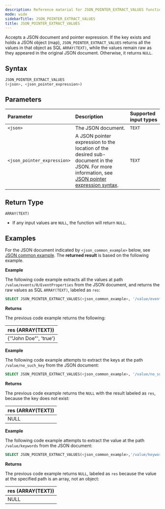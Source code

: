 ```yaml
---
description: Reference material for JSON_POINTER_EXTRACT_VALUES function
mode: wide
sidebarTitle: JSON_POINTER_EXTRACT_VALUES
title: JSON_POINTER_EXTRACT_VALUES
---
```



Accepts a JSON document and pointer expression. If the key exists and holds a JSON object (map),
`JSON_POINTER_EXTRACT_VALUES` returns all the values in that object as SQL `ARRAY(TEXT)`, while the values remain raw as
they appeared in the original JSON document.
Otherwise, it returns `NULL`.

## Syntax

```sql
JSON_POINTER_EXTRACT_VALUES
(<json>, <json_pointer_expression>)
```

## Parameters

| Parameter                   | Description                                                                                                                                                                               | Supported input types |
|:----------------------------|:------------------------------------------------------------------------------------------------------------------------------------------------------------------------------------------|:----------------------|
| `<json>`                    | The JSON document.                                                                                                                                                                        | `TEXT`                |
| `<json_pointer_expression>` | A JSON pointer expression to the location of the desired sub-document in the JSON. For more information, see [JSON pointer expression syntax](/functions-reference/JSON#json-pointer-expression-syntax). | `TEXT`                |

## Return Type

`ARRAY(TEXT)`

* If any input values are `NULL`, the function will return `NULL`.

## Examples

For the JSON document indicated by `<json_common_example>` below,
see [JSON common example](/functions-reference/JSON#json-common-example). The **returned result** is based on the following example.

**Example**

The following code example extracts all the values at path `/value/events/0/EventProperties` from the JSON document, and
returns the raw values as SQL `ARRAY(TEXT)`, labeled as `res`:

```sql
SELECT JSON_POINTER_EXTRACT_VALUES(<json_common_example>, '/value/events/0/EventProperties') AS res
```

**Returns**

The previous code example returns the following:

| res (ARRAY(TEXT))                    |
|:-------------------------------------|
| {'"John Doe"', 'true'} |

**Example**

The following code example attempts to extract the keys at the path `/value/no_such_key` from the JSON document:

```sql
SELECT JSON_POINTER_EXTRACT_VALUES(<json_common_example>, '/value/no_such_key') AS res
```

**Returns**

The previous code example returns the `NULL` with the result labeled as `res`, because the key does not exist:

| res (ARRAY(TEXT)) |
|:------------------|
| NULL              |

**Example**

The following code example attempts to extract the value at the path `/value/keywords` from the JSON document:

```sql
SELECT JSON_POINTER_EXTRACT_VALUES(<json_common_example>,'/value/keywords') AS res
```

**Returns**

The previous code example returns `NULL`, labeled as `res` because the value at the specified path is an array, not an
object:

| res (ARRAY(TEXT)) |
|:------------------|
| NULL              |


